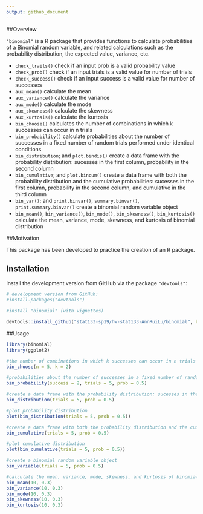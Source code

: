 ```yaml
---
output: github_document
---
```


##Overview

`"binomial"` is a R package that provides functions to calculate probabilities of a Binomial random variable, and related calculations such as the probability distribution, the expected value, variance, etc.

  - `check_trails()` check if an input prob is a valid probability value   
  - `check_prob()` check if an input trials is a valid value for number of trials    
  - `check_success()` check if an input success is a valid value for number of successes   
  - `aux_mean()` calculate the mean   
  - `aux_variance()` calculate the variance   
  - `aux_mode()` calculate the mode   
  - `aux_skewness()` calculate the skewness   
  - `aux_kurtosis()` calculate the kurtosis   
  - `bin_choose()` calculates the number of combinations in which k successes can occur in n trials   
  - `bin_probability()` calculate probabilities about the number of successes in a fixed number of random trials performed under identical conditions    
  - `bin_distribution`; and `plot.bindis()` create a data frame with the probability distribution: sucesses in the first column, probability in the second column    
  - `bin_cumulative`; and `plot.bincum()` create a data frame with both the probability distribution and the cumulative probabilities: sucesses in the first column, probability in the second column, and cumulative in the third column   
  - `bin_var()`; and `print.binvar()`, `summary.binvar()`, `print.summary.binvar()` create a binomial random variable object    
  - `bin_mean()`, `bin_variance()`, `bin_mode()`, `bin_skewness()`, `bin_kurtosis()` calculate the mean, variance, mode, skewness, and kurtosis of binomial distribution
  
##Motivation

This package has been developed to practice the creation of an R package.

## Installation

Install the development version from GitHub via the package `"devtools"`:
```r
# development version from GitHub:
#install.packages("devtools")

#install "binomial" (with vignettes)

devtools::install_github("stat133-sp19/hw-stat133-AnnRuiLu/binomial", build_vignettes = TRUE, force = TRUE)
```

##Usage

```r
library(binomial)
library(ggplot2)

#the number of combinations in which k successes can occur in n trials
bin_choose(n = 5, k = 2)

#probabilities about the number of successes in a fixed number of random trials performed under identical conditions
bin_probability(success = 2, trials = 5, prob = 0.5)

#create a data frame with the probability distribution: sucesses in the first column, probability in the second column
bin_distribution(trials = 5, prob = 0.5)

#plot probability distribution
plot(bin_distribution(trials = 5, prob = 0.5))

#create a data frame with both the probability distribution and the cumulative probabilities: sucesses in the first column, probability in the second column, and cumulative in the third column
bin_cumulative(trials = 5, prob = 0.5)

#plot cumulative distribution
plot(bin_cumulative(trials = 5, prob = 0.5))

#create a binomial random variable object    
bin_variable(trials = 5, prob = 0.5)

#calculate the mean, variance, mode, skewness, and kurtosis of binomial distribution
bin_mean(10, 0.3)
bin_variance(10, 0.3)
bin_mode(10, 0.3)
bin_skewness(10, 0.3)
bin_kurtosis(10, 0.3)
```

